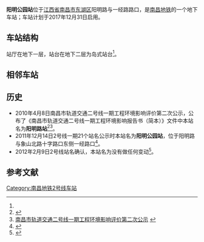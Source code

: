 {{For|[[桃園捷運|桃園捷運]][[桃園捷運綠線|綠線]]在[[中華民國|中華民國]][[桃園市|桃園市]][[桃園區|桃園區]]所設的車站|陽明公園站 (桃園市)}}
{{NC Future infrastructure}}
{{Infobox Station
|Title         = 阳明公园站
|BoxWidth = 24em
|EngSubTitle   = Yangming Park Station
|linecolour    = #{{南昌地铁识别色|2}}
|ImageName     = 阳明公园站 20150328 102113.jpg
|ImageSize     = 290px
|ImageCaption  = 工地围墙
|ImagePadding  = 0
|Place         = [[江西省|江西省]][[南昌市|南昌市]][[东湖区|东湖区]]<br />阳明路与一经路路口
|Operator      = [[南昌地铁|南昌地铁]]
|StartDate     = ''2017年12月31日''
|Coord         = {{Coord|28.6912826|N|115.8861729|E|format=dms|display=inline,title|type:railwaystation_region:CN}}
|Line          = {{南昌地铁线路名|2|block}}
|Style         = 
|ExitNumber    = ？
|RouteType     = Metro
|MTShowHeader  = no
|MTPlatformType = 地下二层[[岛式站台|岛式站台]]
|MTPlatformNum = 2个
|MTExitNum     = 
|MTTime First  = 
|MTTime Last   = 
|MTTrackMap    = 
}}
'''阳明公园站'''位于[[江西省|江西省]][[南昌市|南昌市]][[东湖区|东湖区]]阳明路与一经路路口，是[[南昌地铁|南昌地铁]]{{南昌地铁线路名|2}}的一个地下车站；车站计划于2017年12月31日启用。

== 车站结构 ==
站厅在地下一层，站台在地下二层为岛式站台<ref name=":0" />。
== 相邻车站 ==
{{Start rail box|[[南昌地铁|南昌地铁]]}}
{{s-inop|[[红谷中大道站|红谷中大道]]}} 
{{s-line|{{南昌地铁线路名|2|block}}||#{{南昌地铁识别色|2}}}} 
{{s-inop|[[青山路口站|青山路口]]}}
{{End box}}

== 历史 ==
* 2010年4月8日南昌市轨道交通二号线一期工程环境影响评价第二次公示，公布了《南昌市轨道交通二号线一期工程环境影响报告书（简本）》文件中本站名为'''阳明路站'''<ref>{{Cite web|url=http://xxgk.nc.gov.cn/bmgkxx/hbj/gzdt/gggs/201004/t20100409_222696.htm|title=《南昌市轨道交通二号线一期工程环境影响报告书（简本）》|accessdate=2016-07-07|date=2010年4月9日|last=中铁第四勘察设计院集团有限公司|first=|work=中铁第四勘察设计院集团有限公司|archive-url=https://web.archive.org/web/20170829203132/http://xxgk.nc.gov.cn/bmgkxx/hbj/gzdt/gggs/201004/t20100409_222696.htm|archive-date=2017年8月29日|dead-url=yes}}</ref><ref>[http://www.lsnc.cn/news/gonggao/2010-4-8/201048131811.htm 南昌市轨道交通二号线一期工程环境影响评价第二次公示] {{webarchive|url=https://archive.is/20150902063409/http://www.lsnc.cn/news/gonggao/2010-4-8/201048131811.htm |date=2015-09-02 }}</ref>。
* 2011年12月14日2号线一期21个站名公示时本站名为'''阳明公园站'''，位于阳明路与象山北路十字路口东侧一经路口<ref name=":0">{{Cite web|url=http://jiangxi.jxnews.com.cn/system/2011/12/14/011852294.shtml|title=南昌地铁2号线21个站点命名公示 1号线一个站点更名|accessdate=2016-07-10|author=|date=2011-12-14|work=大江网|publisher=|archive-url=https://web.archive.org/web/20170831085957/http://jiangxi.jxnews.com.cn/system/2011/12/14/011852294.shtml|archive-date=2017-08-31|dead-url=yes}}</ref>。
* 2012年2月9日2号线站名确认，本站名为没有做任何变动<ref>{{Cite web|url=http://jiangxi.jxnews.com.cn/system/2012/02/09/011893506.shtml|title=南昌地铁2号线21个站点名确定|accessdate=2016-07-10|author=|date=2012-02-09|work=大江网|publisher=|archive-url=https://web.archive.org/web/20170831084448/http://jiangxi.jxnews.com.cn/system/2012/02/09/011893506.shtml|archive-date=2017-08-31|dead-url=yes}}</ref>。

== 参考文献 ==
{{commonscat|Yangming Park Station}}
{{Reflist}}



{{南昌轨道交通2号线}}
[[Category:南昌地铁2号线车站|Category:南昌地铁2号线车站]]